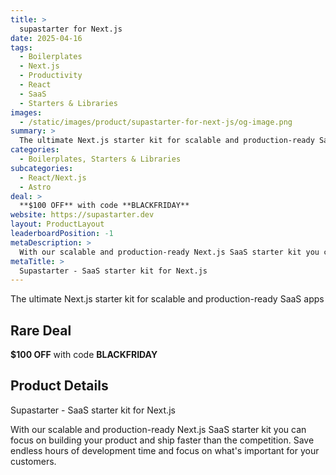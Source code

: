```yaml
---
title: >
  supastarter for Next.js
date: 2025-04-16
tags:
  - Boilerplates
  - Next.js
  - Productivity
  - React
  - SaaS
  - Starters & Libraries
images:
  - /static/images/product/supastarter-for-next-js/og-image.png
summary: >
  The ultimate Next.js starter kit for scalable and production-ready SaaS apps
categories:
  - Boilerplates, Starters & Libraries
subcategories:
  - React/Next.js
  - Astro
deal: >
  **$100 OFF** with code **BLACKFRIDAY**
website: https://supastarter.dev
layout: ProductLayout
leaderboardPosition: -1
metaDescription: >
  With our scalable and production-ready Next.js SaaS starter kit you can focus on building your product and ship faster than the competition. Save endless hours of development time and focus on what's important for your customers.
metaTitle: >
  Supastarter - SaaS starter kit for Next.js
---
```

The ultimate Next.js starter kit for scalable and production-ready SaaS apps

## Rare Deal

**$100 OFF** with code **BLACKFRIDAY**

## Product Details

Supastarter - SaaS starter kit for Next.js

With our scalable and production-ready Next.js SaaS starter kit you can focus on building your product and ship faster than the competition. Save endless hours of development time and focus on what's important for your customers.
